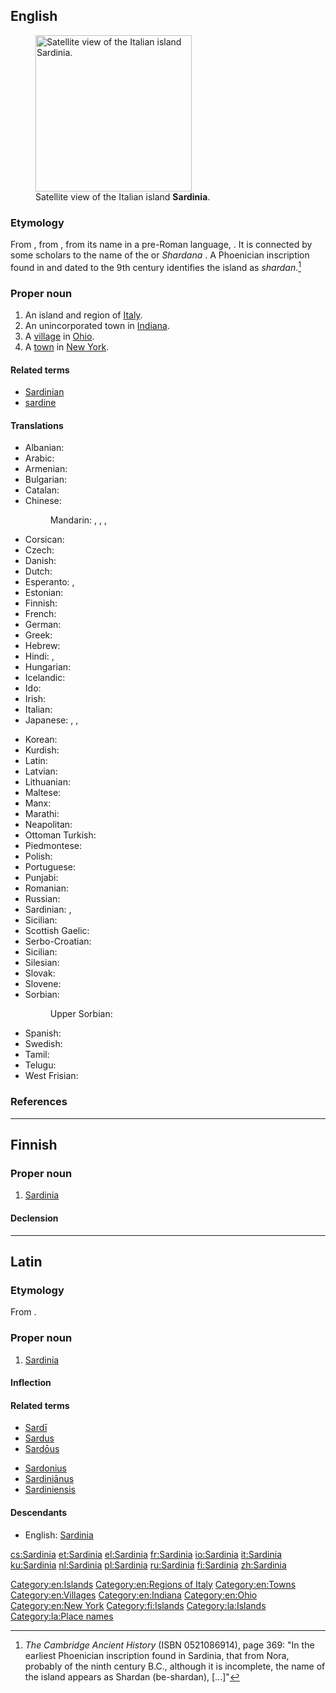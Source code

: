 {{also|Sardinía}}
==English==
{{wikipedia|lang=en}}
[[Image:Sardinia satellite.jpg|250px|thumb|right|Satellite view of the Italian island '''Sardinia'''.]]

===Etymology===
From {{etyl|la|en}} {{term|Sardinia|lang=la}}, from {{etyl|grc|en}} {{term|Σαρδώ|lang=grc}}, from its name in a pre-Roman {{etyl|qfa-sub|en}} language, {{m|und||*sard, *shard}}. It is connected by some scholars to the name of the ''{{w|Sherden}}'' or ''Shardana'' {{w|Sea Peoples|Sea People}}. A Phoenician inscription found in {{w|Nora, Italy|Nora}} and dated to the 9th century {{B.C.}} identifies the island as ''shardan''.<ref>''The Cambridge Ancient History'' (ISBN 0521086914), page 369: "In the earliest Phoenician inscription found in Sardinia, that from Nora, probably of the ninth century B.C., although it is incomplete, the name of the island appears as Shardan (be-shardan), [...]"</ref>

===Proper noun===
{{en-proper noun}}

# An island and region of [[Italy]].
# An unincorporated town in [[Indiana]].
# A [[village]] in [[Ohio]].
# A [[town]] in [[New York]].

====Related terms====
* [[Sardinian]]
* [[sardine]]

====Translations====
{{trans-top|island of Italy}}
* Albanian: {{t|sq|Sardenja|f}}
* Arabic: {{t|ar|سَرْدِينْيَا|f}}
* Armenian: {{t|hy|Սարդինիա}}
* Bulgarian: {{t+|bg|Сардиния|f}}
* Catalan: {{t|ca|Sardenya|f}}
* Chinese:
*: Mandarin: {{t+|cmn|薩丁島|sc=Hani}}, {{t+|cmn|萨丁岛|tr=Sàdīng dǎo|sc=Hani}}, {{t+|cmn|撒丁島|sc=Hani}}, {{t+|cmn|撒丁岛|tr=Sādīng dǎo|sc=Hani}}
* Corsican: {{t|co|Sardegna}}
* Czech: {{t+|cs|Sardinie|f}}
* Danish: {{t|da|Sardinien}}
* Dutch: {{t+|nl|Sardinië|n}}
* Esperanto: {{t|eo|Sardio}}, {{t|eo|Sardujo}}
* Estonian: {{t|et|Sardiinia}}
* Finnish: {{t+|fi|Sardinia}}
* French: {{t+|fr|Sardaigne|f}}
* German: {{t+|de|Sardinien|n}}
* Greek: {{t+|el|Σαρδηνία|f}}
* Hebrew: {{t|he|סרדיניה}}
* Hindi: {{t|hi|सारडीनिया|sc=Deva}}, {{t|hi|सार्डिनिया|sc=Deva}}
* Hungarian: {{t+|hu|Szardínia}}
* Icelandic: {{t|is|Sardinía|f}}
* Ido: {{t+|io|Sardinia}}
* Irish: {{t|ga|an tSairdín}}
* Italian: {{t+|it|Sardegna|f}}
* Japanese: {{t|ja|サルディニア島|tr=Sarudinia-tō}}, {{t|ja|サルデーニャ|tr=Sarudēnya|sc=Jpan}}, {{t|ja|サルデーニャ州|tr=サルデーニャしゅう, Sarudēnya shū|sc=Jpan}}
{{trans-mid}}
* Korean: {{t|ko|사르데냐|tr=Sareudenya}}
* Kurdish: {{t+|ku|Sardînya|f|sc=ku-Arab}}
* Latin: {{t|la|Sardinia|f}}
* Latvian: {{t|lv|Sardīnija|f}}
* Lithuanian: {{t|lt|Sardinija|f}}
* Maltese: {{t|mt|Sardenja}}
* Manx: {{t|gv|yn Tardeen}}
* Marathi: {{t|mr|सार्डिनिया|tr=sārḍiniyā|sc=Deva}}
* Neapolitan: {{t|nap|Zardegna|f}}
* Ottoman Turkish: {{t|ota|سردنیا|sc=ota-Arab}}
* Piedmontese: {{t|pms|Sardëgna|f}}
* Polish: {{t+|pl|Sardynia|f}}
* Portuguese: {{t+|pt|Sardenha|f}}
* Punjabi: {{t|pa|ਸਾਰਦੇਞਾ|sc=Guru}}
* Romanian: {{t|ro|Sardinia|f}}
* Russian: {{t+|ru|Сарди́ния|f}}
* Sardinian: {{t|sc|Sardigna|f}}, {{t|sc|Sardinnia|f}}
* Sicilian: {{t|scn|Sardigna|f}}
* Scottish Gaelic: {{t|gd|Sardaina|f}}
* Serbo-Croatian: {{t+|sh|Sardinija|f}}
* Sicilian: {{t|scn|Sardigna|f}}
* Silesian: {{t|szl|Sardyńijo}}
* Slovak: {{t|sk|Sardínia|f}}
* Slovene: {{t+|sl|Sardínija|f}}
* Sorbian:
*: Upper Sorbian: {{t|hsb|Sardiniska|f}}
* Spanish: {{t+|es|Cerdeña|f}}
* Swedish: {{t+|sv|Sardinien|n}}
* Tamil: {{t|ta|சார்தீனியா|sc=Taml}}
* Telugu: {{t|te|సార్డీనియా|sc=Telu}}
* West Frisian: {{t|fy|Sardynje}}
{{trans-bottom}}

===References===
<references/>

[[Category:en:Islands]]
[[Category:en:Regions of Italy]]
[[Category:en:Towns]]
[[Category:en:Villages]]
[[Category:en:Indiana]]
[[Category:en:Ohio]]
[[Category:en:New York]]

----

==Finnish==

===Proper noun===
{{fi-proper noun}}

# [[#English|Sardinia]]

====Declension====
{{fi-decl-kulkija|n=sg|Sardini|a}}

[[Category:fi:Islands]]

----

==Latin==

===Etymology===
From {{etyl|grc|la}} {{term|Σαρδώ|lang=grc}}.

===Proper noun===
{{la-proper noun|Sardinia|Sardiniae|Sardiniae|f|first}}

# [[#English|Sardinia]]

====Inflection====
{{la-decl-1st|loc=1|num=sg|Sardini}}

====Related terms====
{{top2}}
* [[Sardi|Sardī]]
* [[Sardus]]
* [[Sardous|Sardōus]]
{{mid2}}
* [[Sardonius]]
* [[Sardinianus|Sardiniānus]]
* [[Sardiniensis]]
{{bottom}}

====Descendants====
* English: [[#English|Sardinia]]

[[Category:la:Islands]]
[[Category:la:Place names]]

[[cs:Sardinia]]
[[et:Sardinia]]
[[el:Sardinia]]
[[fr:Sardinia]]
[[io:Sardinia]]
[[it:Sardinia]]
[[ku:Sardinia]]
[[nl:Sardinia]]
[[pl:Sardinia]]
[[ru:Sardinia]]
[[fi:Sardinia]]
[[zh:Sardinia]]